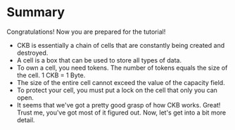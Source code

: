 # Summary

Congratulations! Now you are prepared for the tutorial!

- CKB is essentially a chain of cells that are constantly being created and destroyed.
- A cell is a box that can be used to store all types of data.
- To own a cell, you need tokens. The number of tokens equals the size of the cell. 1 CKB = 1 Byte.
- The size of the entire cell cannot exceed the value of the capacity field.
- To protect your cell, you must put a lock on the cell that only you can open.
- It seems that we've got a pretty good grasp of how CKB works. Great! Trust me, you've got most of it figured out. Now, let's get into a bit more detail.
